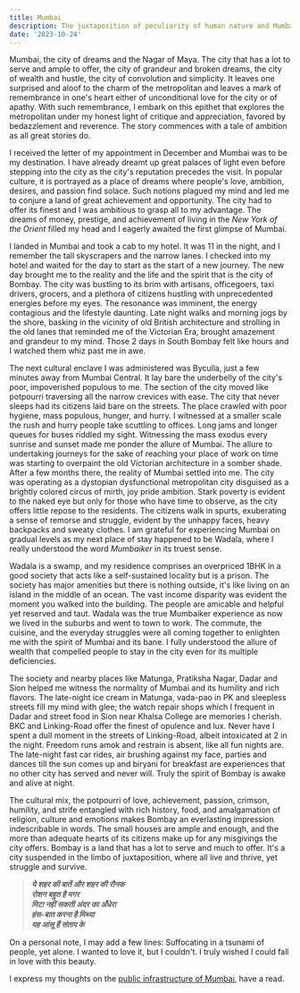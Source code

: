 ```yaml
---
title: Mumbai
description: The juxtaposition of peculiarity of human nature and Mumbai's spirit resulting in oddities that fit together perfectly in the puzzle
date: '2023-10-24'
---
```


Mumbai, the city of dreams and the Nagar of Maya. The city that has a lot to serve and ample to offer, the city of grandeur and broken dreams, the city of wealth and hustle, the city of convolution and simplicity. It leaves one surprised and aloof to the charm of the metropolitan and leaves a mark of remembrance in one's heart either of unconditional love for the city or of apathy. With such remembrance, I embark on this epithet that explores the metropolitan under my honest light of critique and appreciation, favored by bedazzlement and reverence. The story commences with a tale of ambition as all great stories do.

I received the letter of my appointment in December and Mumbai was to be my destination. I have already dreamt up great palaces of light even before stepping into the city as the city's reputation precedes the visit. In popular culture, it is portrayed as a place of dreams where people's love, ambition, desires, and passion find solace. Such notions plagued my mind and led me to conjure a land of great achievement and opportunity. The city had to offer its finest and I was ambitious to grasp all to my advantage. The dreams of money, prestige, and achievement of living in the _New York of the Orient_ filled my head and I eagerly awaited the first glimpse of Mumbai.

I landed in Mumbai and took a cab to my hotel. It was 11 in the night, and I remember the tall skyscrapers and the narrow lanes. I checked into my hotel and waited for the day to start as the start of a new journey. The new day brought me to the reality and the life and the spirit that is the city of Bombay. The city was bustling to its brim with artisans, officegoers, taxi drivers, grocers, and a plethora of citizens hustling with unprecedented energies before my eyes. The resonance was imminent, the energy contagious and the lifestyle daunting. Late night walks and morning jogs by the shore, basking in the vicinity of old British architecture and strolling in the old lanes that reminded me of the Victorian Era, brought amazement and grandeur to my mind. Those 2 days in South Bombay felt like hours and I watched them whiz past me in awe.

The next cultural enclave I was administered was Byculla, just a few minutes away from Mumbai Central. It lay bare the underbelly of the city's poor, impoverished populous to me. The section of the city moved like potpourri traversing all the narrow crevices with ease. The city that never sleeps had its citizens laid bare on the streets. The place crawled with poor hygiene, mass populous, hunger, and hurry. I witnessed at a smaller scale the rush and hurry people take scuttling to offices. Long jams and longer queues for buses riddled my sight. Witnessing the mass exodus every sunrise and sunset made me ponder the allure of Mumbai. The allure to undertaking journeys for the sake of reaching your place of work on time was starting to overpaint the old Victorian architecture in a somber shade. After a few months there, the reality of Mumbai settled into me. The city was operating as a dystopian dysfunctional metropolitan city disguised as a brightly colored circus of mirth, joy pride ambition. Stark poverty is evident to the naked eye but only for those who have time to observe, as the city offers little repose to the residents. The citizens walk in spurts, exuberating a sense of remorse and struggle, evident by the unhappy faces, heavy backpacks and sweaty clothes. I am grateful for experiencing Mumbai on gradual levels as my next place of stay happened to be Wadala, where I really understood the word _Mumbaiker_ in its truest sense.

Wadala is a swamp, and my residence comprises an overpriced 1BHK in a good society that acts like a self-sustained locality but is a prison. The society has major amenities but there is nothing outside, it's like living on an island in the middle of an ocean. The vast income disparity was evident the moment you walked into the building. The people are amicable and helpful yet reserved and taut. Wadala was the true Mumbaiker experience as now we lived in the suburbs and went to town to work. The commute, the cuisine, and the everyday struggles were all coming together to enlighten me with the spirit of Mumbai and its bane. I fully understood the allure of wealth that compelled people to stay in the city even for its multiple deficiencies.

The society and nearby places like Matunga, Pratiksha Nagar, Dadar and Sion helped me witness the normality of Mumbai and its humility and rich flavors. The late-night ice cream in Matunga, vada-pao in PK and sleepless streets fill my mind with glee; the watch repair shops which I frequent in Dadar and street food in Sion near Khalsa College are memories I cherish. BKC and Linking-Road offer the finest of opulence and lux. Never have I spent a dull moment in the streets of Linking-Road, albeit intoxicated at 2 in the night. Freedom runs amok and restrain is absent, like all fun nights are. The late-night fast car rides, air brushing against my face, parties and dances till the sun comes up and biryani for breakfast are experiences that no other city has served and never will. Truly the spirit of Bombay is awake and alive at night.

The cultural mix, the potpourri of love, achievement, passion, crimson, humility, and strife entangled with rich history, food, and amalgamation of religion, culture and emotions makes Bombay an everlasting impression indescribable in words. The small houses are ample and enough, and the more than adequate hearts of its citizens make up for any misgivings the city offers. Bombay is a land that has a lot to serve and much to offer. It's a city suspended in the limbo of juxtaposition, where all live and thrive, yet struggle and survive.

> **_ये शहर की बातें और शहर की रौनक<br/>रोशन बहुत है मगर<br/>मिटा नहीं सकती अंदर का अँधेरा<br/>हंस-बात करना है मिथ्या<br/>यह आंसू हैं संताप के_**

On a personal note, I may add a few lines:
Suffocating in a tsunami of people, yet alone. I wanted to love it, but I couldn't. I truly wished I could fall in love with this beauty. 

I express my thoughts on the [public infrastructure of Mumbai](/posts/pop/mumbai-a-year-review-public-infra), have a read.
